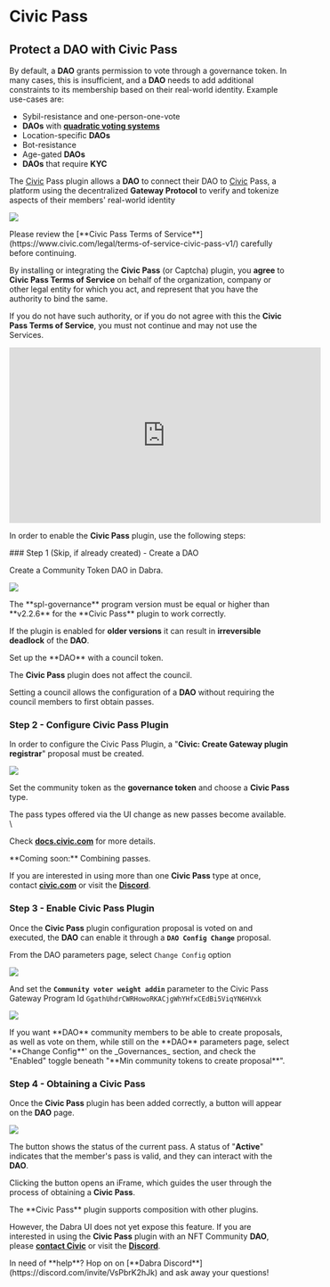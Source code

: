 
# Civic Pass

## Protect a DAO with Civic Pass

By default, a **DAO** grants permission to vote through a governance token. In many cases, this is insufficient, and a **DAO** needs to add additional constraints to its membership based on their real-world identity. Example use-cases are:

* Sybil-resistance and one-person-one-vote
* **DAOs** with [**quadratic voting systems**](https://en.wikipedia.org/wiki/Quadratic\_voting)
* Location-specific **DAOs**
* Bot-resistance
* Age-gated **DAOs**
* **DAOs** that require **KYC**

The [Civic](https://www.civic.com/) Pass plugin allows a **DAO** to connect their DAO to [Civic](https://www.civic.com/) Pass, a platform using the decentralized **Gateway Protocol** to verify and tokenize aspects of their members' real-world identity

![](https://296656056-files.gitbook.io/~/files/v0/b/gitbook-x-prod.appspot.com/o/spaces%2FDpqMXquEKUvr1Me1kPpW%2Fuploads%2FsqMz4uFANTu9T77t4X2p%2FHow-CP-Works.png?alt=media&#x26;token=df3113b7-de39-407e-a5c0-0c15d3501c79)

<Callout type="info" emoji="ℹ️">
Please review the [**Civic Pass Terms of Service**](https://www.civic.com/legal/terms-of-service-civic-pass-v1/) carefully before continuing.

By installing or integrating the **Civic Pass** (or Captcha) plugin, you **agree** to **Civic Pass Terms of Service** on behalf of the organization, company or other legal entity for which you act, and represent that you have the authority to bind the same.

If you do not have such authority, or if you do not agree with this the **Civic Pass Terms of Service**, you must not continue and may not use the Services.
</Callout>

<Callout type="info" emoji="▶️">
<iframe width="560" height="315" src="https://www.youtube.com/embed/mE2yV77rxVw?si=M86LjHZcc8_fXrgf" title="YouTube video player" frameborder="0" allow="accelerometer; autoplay; clipboard-write; encrypted-media; gyroscope; picture-in-picture; web-share" allowFullScreen="allowFullScreen"></iframe>
</Callout>

In order to enable the **Civic Pass** plugin, use the following steps:

<Steps>
### Step 1 (Skip, if already created) - Create a DAO

Create a Community Token DAO in Dabra.

![](../source/civicpass/civicpass1.png)

<Callout type="error" emoji="🚨">
The **spl-governance** program version must be equal or higher than **v2.2.6** for the **Civic Pass** plugin to work correctly.

If the plugin is enabled for **older versions** it can result in **irreversible deadlock** of the **DAO**.
</Callout>

<Callout type="info" emoji="ℹ️">
Set up the **DAO** with a council token.

The **Civic Pass** plugin does not affect the council.

Setting a council allows the configuration of a **DAO** without requiring the council members to first obtain passes.
</Callout>

### Step 2 - Configure Civic Pass Plugin

In order to configure the Civic Pass Plugin, a "**Civic: Create Gateway plugin registrar**" proposal must be created.

![](../source/civicpass/civicpass2.png)

Set the community token as the **governance token** and choose a **Civic Pass** type​.

<Callout type="info" emoji="ℹ️">
The pass types offered via the UI change as new passes become available. \

Check [**docs.civic.com**](https://docs.civic.com) for more details.
</Callout>

<Callout type="info" emoji="ℹ️">
**Coming soon:** Combining passes.

If you are interested in using more than one **Civic Pass** type at once, contact [**civic.com**](https://www.civic.com/contact-us/) or visit the [**Discord**](https://discord.gg/8H5Kdtr5Wn).
</Callout>

### Step 3 - Enable Civic Pass Plugin

Once the **Civic Pass** plugin configuration proposal is voted on and executed, the **DAO** can enable it through a **`DAO Config Change`** proposal.

From the DAO parameters page, select `Change Config` option

![](../source/civicpass/civicpass3.png)

And set the **`Community voter weight addin`** parameter to the Civic Pass Gateway Program Id `GgathUhdrCWRHowoRKACjgWhYHfxCEdBi5ViqYN6HVxk`

![](../source/civicpass/civicpass4.png)

<Callout type="info" emoji="ℹ️">
If you want **DAO** community members to be able to create proposals, as well as vote on them, while still on the **DAO** parameters page, select '**Change Config**' on the _Governances_ section, and check the "Enabled" toggle beneath "**Min community tokens to create proposal**".
</Callout>

### Step 4 - Obtaining a Civic Pass

Once the **Civic Pass** plugin has been added correctly, a button will appear on the **DAO** page.

![](../source/civicpass/civicpass5.png)

The button shows the status of the current pass. A status of "**Active**" indicates that the member's pass is valid, and they can interact with the **DAO**.

Clicking the button opens an iFrame, which guides the user through the process of obtaining a **Civic Pass**.

<Callout type="info" emoji="ℹ️">
The **Civic Pass** plugin supports composition with other plugins.

However, the Dabra UI does not yet expose this feature. If you are interested in using the **Civic Pass** plugin with an NFT Community **DAO**, please [**contact Civic**](https://www.civic.com/contact-us/) or visit the [**Discord**](https://discord.gg/8H5Kdtr5Wn).&#x20;
</Callout>
</Steps>

<Callout type="default" emoji="👉">
In need of **help**? Hop on on [**Dabra Discord**](https://discord.com/invite/VsPbrK2hJk) and ask away your questions!
</Callout>